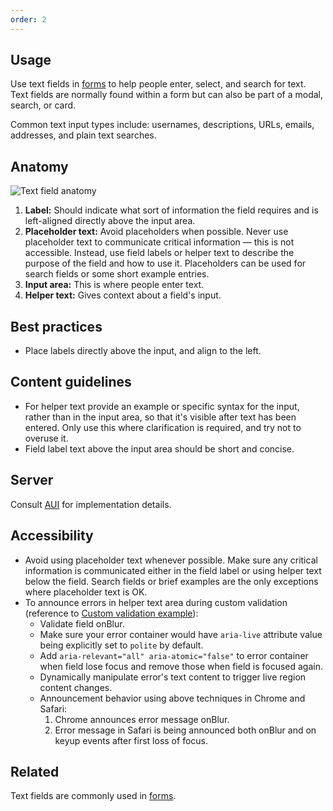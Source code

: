 ```yaml
---
order: 2
---
```


## Usage

Use text fields in [forms](/patterns/forms) to help people enter, select, and search for text. Text fields are normally found within a form but can also be part of a modal, search, or card.

Common text input types include: usernames, descriptions, URLs, emails, addresses, and plain text searches.

## Anatomy

![Text field anatomy](images/text-field-anatomy.png)

1. **Label:** Should indicate what sort of information the field requires and is left-aligned directly above the input area.
2. **Placeholder text:** Avoid placeholders when possible. Never use placeholder text to communicate critical information — this is not accessible. Instead, use field labels or helper text to describe the purpose of the field and how to use it. Placeholders can be used for search fields or some short example entries.
3. **Input area:** This is where people enter text.
4. **Helper text:** Gives context about a field's input.

## Best practices

- Place labels directly above the input, and align to the left.

## Content guidelines

- For helper text provide an example or specific syntax for the input, rather than in the input area, so that it's visible after text has been entered. Only use this where clarification is required, and try not to overuse it.
- Field label text above the input area should be short and concise.

## Server

Consult [AUI](https://docs.atlassian.com/aui/latest/docs/forms.html) for implementation details.

## Accessibility

- Avoid using placeholder text whenever possible. Make sure any critical information is communicated either in the field label or using helper text below the field. Search fields or brief examples are the only exceptions where placeholder text is OK.
- To announce errors in helper text area during custom validation (reference to [Custom validation example](https://atlassian.design/components/textfield/examples#custom-validation)):
    - Validate field onBlur.
    - Make sure your error container would have `aria-live` attribute value being explicitly set to `polite` by default.
    - Add `aria-relevant="all" aria-atomic="false"` to error container when field lose focus and remove those when field is focused again.
    - Dynamically manipulate error's text content to trigger live region content changes.
    - Announcement behavior using above techniques in Chrome and Safari:
        1. Chrome announces error message onBlur.
        2. Error message in Safari is being announced both onBlur and on keyup events after first loss of focus.

## Related

Text fields are commonly used in [forms](/patterns/forms).
